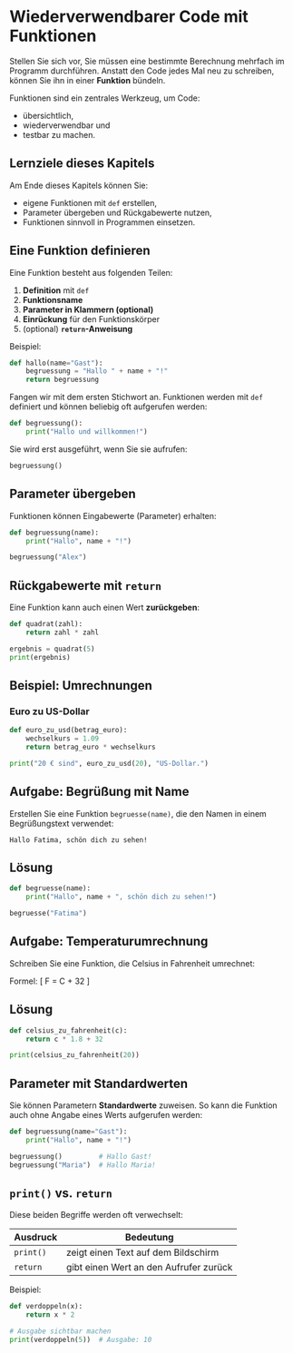 # Wiederverwendbarer Code mit Funktionen

Stellen Sie sich vor, Sie müssen eine bestimmte Berechnung mehrfach im Programm durchführen. Anstatt den Code jedes Mal neu zu schreiben, können Sie ihn in einer **Funktion** bündeln.

Funktionen sind ein zentrales Werkzeug, um Code:

- übersichtlich,
- wiederverwendbar und
- testbar zu machen.

## Lernziele dieses Kapitels

Am Ende dieses Kapitels können Sie:

- eigene Funktionen mit `def` erstellen,
- Parameter übergeben und Rückgabewerte nutzen,
- Funktionen sinnvoll in Programmen einsetzen.

## Eine Funktion definieren

Eine Funktion besteht aus folgenden Teilen:

1. **Definition** mit `def`
2. **Funktionsname**
3. **Parameter in Klammern (optional)**
4. **Einrückung** für den Funktionskörper
5. (optional) **`return`-Anweisung**

Beispiel:

```python
def hallo(name="Gast"):
    begruessung = "Hallo " + name + "!"
    return begruessung
```


Fangen wir mit dem ersten Stichwort an. Funktionen werden mit `def` definiert 
und können beliebig oft aufgerufen werden:

```python
def begruessung():
    print("Hallo und willkommen!")
```

Sie wird erst ausgeführt, wenn Sie sie aufrufen:

```python
begruessung()
```

## Parameter übergeben

Funktionen können Eingabewerte (Parameter) erhalten:

```python
def begruessung(name):
    print("Hallo", name + "!")

begruessung("Alex")
```

## Rückgabewerte mit `return`

Eine Funktion kann auch einen Wert **zurückgeben**:

```python
def quadrat(zahl):
    return zahl * zahl

ergebnis = quadrat(5)
print(ergebnis)
```

## Beispiel: Umrechnungen

### Euro zu US-Dollar

```python
def euro_zu_usd(betrag_euro):
    wechselkurs = 1.09
    return betrag_euro * wechselkurs

print("20 € sind", euro_zu_usd(20), "US-Dollar.")
```

::: {.callout-tip collapse="true"}
## Aufgabe: Begrüßung mit Name

Erstellen Sie eine Funktion `begruesse(name)`, die den Namen in einem Begrüßungstext verwendet:

```text
Hallo Fatima, schön dich zu sehen!
```

::: {.callout-caution icon="false" collapse="true"}
## Lösung
```python
def begruesse(name):
    print("Hallo", name + ", schön dich zu sehen!")

begruesse("Fatima")
```
:::
:::

::: {.callout-tip collapse="true"}
## Aufgabe: Temperaturumrechnung

Schreiben Sie eine Funktion, die Celsius in Fahrenheit umrechnet:

Formel:
\[
F = C \times 1.8 + 32
\]

::: {.callout-caution icon="false" collapse="true"}
## Lösung
```python
def celsius_zu_fahrenheit(c):
    return c * 1.8 + 32

print(celsius_zu_fahrenheit(20))
```
:::
:::

## Parameter mit Standardwerten

Sie können Parametern **Standardwerte** zuweisen. So kann die Funktion auch ohne 
Angabe eines Werts aufgerufen werden:

```python
def begruessung(name="Gast"):
    print("Hallo", name + "!")

begruessung()         # Hallo Gast!
begruessung("Maria")  # Hallo Maria!
```

::: {.callout-note collapse="false"}
## `print()` vs. `return`

Diese beiden Begriffe werden oft verwechselt:

| Ausdruck | Bedeutung |
|----------|-----------|
| `print()` | zeigt einen Text auf dem Bildschirm |
| `return ` | gibt einen Wert an den Aufrufer zurück |

Beispiel:

```python
def verdoppeln(x):
    return x * 2

# Ausgabe sichtbar machen
print(verdoppeln(5))  # Ausgabe: 10
```
:::
